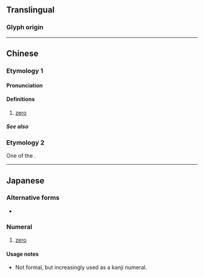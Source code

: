 {{also|Appendix:Variations of "o"|0|㇣|ㅇ}}
{{character info/new}}

{{commonscat}}
==Translingual==

===Glyph origin===
{{rfe|lang=mul}}

{{attention|mul}}

----

==Chinese==

===Etymology 1===
{{zh-forms|alt=零}}

====Pronunciation====
{{zh-pron
|m=líng
|c=ling4
|h=pfs=làng
|mn=lêng
|w=3lin
|ma=y
|cat=num
}}

====Definitions====
{{zh-hanzi}}

# [[zero]]

=====See also=====
{{Chinese-numbers}}
===Etymology 2===
One of the {{w|Chinese characters of Empress Wu}}.
{{zh-see|星|v}}
{{zh-cat|Beginning}}
{{cln|zh|cardinal numbers|digits|numeral symbols|numerals}}

----

==Japanese==

===Alternative forms===
* {{ja-l|零}}

===Numeral===
{{ja-pos|numeral|ゼロ|れい}}

# [[zero]]
#: {{ux|ja|二'''〇〇'''七年七月二三日|July the 23rd, 2007}}

====Usage notes====
* Not formal, but increasingly used as a kanji numeral.

{{cln|ja|numeral symbols|sort=0}}